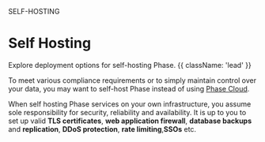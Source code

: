 

<Tag variant="small">SELF-HOSTING</Tag>

<HeroPattern />


# Self Hosting

Explore deployment options for self-hosting Phase. {{ className: 'lead' }}

To meet various compliance requirements or to simply maintain control over your data, you may want to self-host Phase instead of using [Phase Cloud](https://console.phase.dev).


When self hosting Phase services on your own infrastructure, you assume sole responsibility for security, reliability and availability. It is up to you to set up valid **TLS certificates**, **web application firewall**, **database backups** and **replication**, **DDoS protection**, **rate limiting**,**SSOs** etc.

<Deployments />
